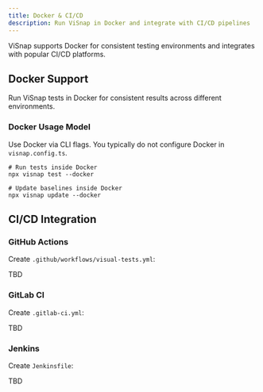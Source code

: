 ```yaml
---
title: Docker & CI/CD
description: Run ViSnap in Docker and integrate with CI/CD pipelines
---
```


ViSnap supports Docker for consistent testing environments and integrates with popular CI/CD platforms.

## Docker Support

Run ViSnap tests in Docker for consistent results across different environments.

### Docker Usage Model

Use Docker via CLI flags. You typically do not configure Docker in `visnap.config.ts`.

```npm
# Run tests inside Docker
npx visnap test --docker
```

```npm
# Update baselines inside Docker
npx visnap update --docker
```

## CI/CD Integration

### GitHub Actions

Create `.github/workflows/visual-tests.yml`:

TBD

### GitLab CI

Create `.gitlab-ci.yml`:

TBD

### Jenkins

Create `Jenkinsfile`:

TBD

